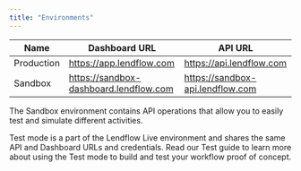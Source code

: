 ```yaml
---
title: "Environments"
---
```


| Name       | Dashboard URL                          | API URL                          |
|------------|----------------------------------------|----------------------------------|
| Production | https://app.lendflow.com               | https://api.lendflow.com         |
| Sandbox    | https://sandbox-dashboard.lendflow.com | https://sandbox-api.lendflow.com |

The Sandbox environment contains API operations that allow you to easily test and simulate different activities.

<Info>
    Test mode is a part of the Lendflow Live environment and shares the same API and Dashboard URLs and credentials. Read our Test guide to learn more about using the Test mode to build and test your workflow proof of concept.
</Info>    